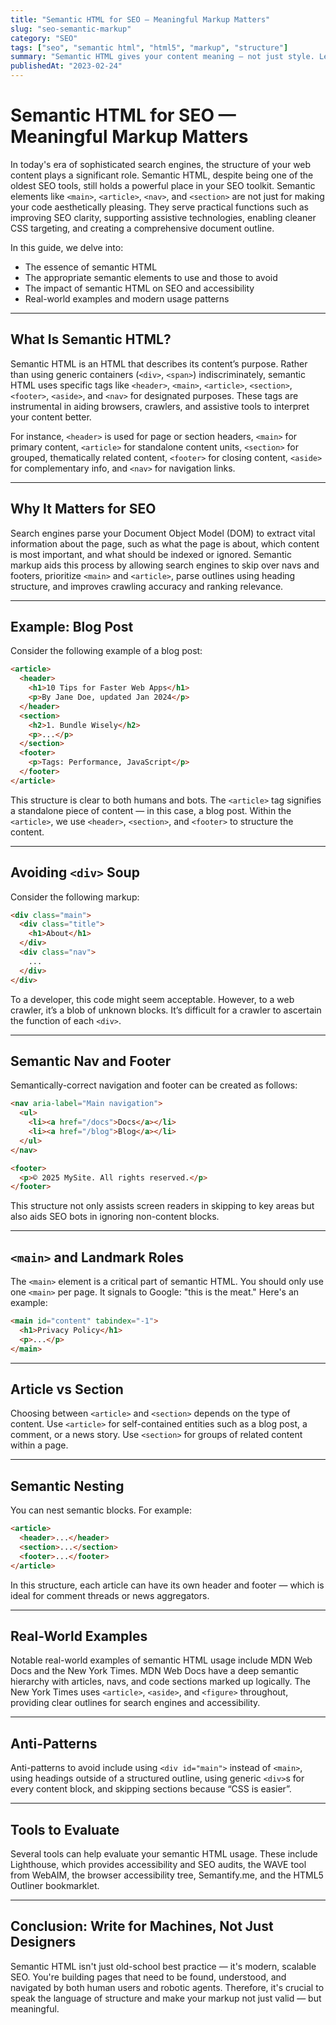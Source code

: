 ```yaml
---
title: "Semantic HTML for SEO — Meaningful Markup Matters"
slug: "seo-semantic-markup"
category: "SEO"
tags: ["seo", "semantic html", "html5", "markup", "structure"]
summary: "Semantic HTML gives your content meaning — not just style. Learn how proper use of elements like <main>, <article>, <nav>, and <section> improves SEO, accessibility, and maintainability."
publishedAt: "2023-02-24"
---
```


# Semantic HTML for SEO — Meaningful Markup Matters

In today's era of sophisticated search engines, the structure of your web content plays a significant role. Semantic HTML, despite being one of the oldest SEO tools, still holds a powerful place in your SEO toolkit. Semantic elements like `<main>`, `<article>`, `<nav>`, and `<section>` are not just for making your code aesthetically pleasing. They serve practical functions such as improving SEO clarity, supporting assistive technologies, enabling cleaner CSS targeting, and creating a comprehensive document outline.

In this guide, we delve into:
- The essence of semantic HTML
- The appropriate semantic elements to use and those to avoid
- The impact of semantic HTML on SEO and accessibility
- Real-world examples and modern usage patterns

---

## What Is Semantic HTML?

Semantic HTML is an HTML that describes its content’s purpose. Rather than using generic containers (`<div>`, `<span>`) indiscriminately, semantic HTML uses specific tags like `<header>`, `<main>`, `<article>`, `<section>`, `<footer>`, `<aside>`, and `<nav>` for designated purposes. These tags are instrumental in aiding browsers, crawlers, and assistive tools to interpret your content better.

For instance, `<header>` is used for page or section headers, `<main>` for primary content, `<article>` for standalone content units, `<section>` for grouped, thematically related content, `<footer>` for closing content, `<aside>` for complementary info, and `<nav>` for navigation links.

---

## Why It Matters for SEO

Search engines parse your Document Object Model (DOM) to extract vital information about the page, such as what the page is about, which content is most important, and what should be indexed or ignored. Semantic markup aids this process by allowing search engines to skip over navs and footers, prioritize `<main>` and `<article>`, parse outlines using heading structure, and improves crawling accuracy and ranking relevance.

---

## Example: Blog Post

Consider the following example of a blog post:

```html
<article>
  <header>
    <h1>10 Tips for Faster Web Apps</h1>
    <p>By Jane Doe, updated Jan 2024</p>
  </header>
  <section>
    <h2>1. Bundle Wisely</h2>
    <p>...</p>
  </section>
  <footer>
    <p>Tags: Performance, JavaScript</p>
  </footer>
</article>
```

This structure is clear to both humans and bots. The `<article>` tag signifies a standalone piece of content — in this case, a blog post. Within the `<article>`, we use `<header>`, `<section>`, and `<footer>` to structure the content.

---

## Avoiding `<div>` Soup

Consider the following markup:

```html
<div class="main">
  <div class="title">
    <h1>About</h1>
  </div>
  <div class="nav">
    ...
  </div>
</div>
```

To a developer, this code might seem acceptable. However, to a web crawler, it’s a blob of unknown blocks. It’s difficult for a crawler to ascertain the function of each `<div>`. 

---

## Semantic Nav and Footer

Semantically-correct navigation and footer can be created as follows:

```html
<nav aria-label="Main navigation">
  <ul>
    <li><a href="/docs">Docs</a></li>
    <li><a href="/blog">Blog</a></li>
  </ul>
</nav>

<footer>
  <p>© 2025 MySite. All rights reserved.</p>
</footer>
```

This structure not only assists screen readers in skipping to key areas but also aids SEO bots in ignoring non-content blocks.

---

## `<main>` and Landmark Roles

The `<main>` element is a critical part of semantic HTML. You should only use one `<main>` per page. It signals to Google: "this is the meat." Here's an example:

```html
<main id="content" tabindex="-1">
  <h1>Privacy Policy</h1>
  <p>...</p>
</main>
```

---

## Article vs Section

Choosing between `<article>` and `<section>` depends on the type of content. Use `<article>` for self-contained entities such as a blog post, a comment, or a news story. Use `<section>` for groups of related content within a page. 

---

## Semantic Nesting

You can nest semantic blocks. For example:

```html
<article>
  <header>...</header>
  <section>...</section>
  <footer>...</footer>
</article>
```

In this structure, each article can have its own header and footer — which is ideal for comment threads or news aggregators.

---

## Real-World Examples

Notable real-world examples of semantic HTML usage include MDN Web Docs and the New York Times. MDN Web Docs have a deep semantic hierarchy with articles, navs, and code sections marked up logically. The New York Times uses `<article>`, `<aside>`, and `<figure>` throughout, providing clear outlines for search engines and accessibility.

---

## Anti-Patterns

Anti-patterns to avoid include using `<div id="main">` instead of `<main>`, using headings outside of a structured outline, using generic `<div>`s for every content block, and skipping sections because “CSS is easier”.

---

## Tools to Evaluate

Several tools can help evaluate your semantic HTML usage. These include Lighthouse, which provides accessibility and SEO audits, the WAVE tool from WebAIM, the browser accessibility tree, Semantify.me, and the HTML5 Outliner bookmarklet.

---

## Conclusion: Write for Machines, Not Just Designers

Semantic HTML isn't just old-school best practice — it's modern, scalable SEO. You're building pages that need to be found, understood, and navigated by both human users and robotic agents. Therefore, it's crucial to speak the language of structure and make your markup not just valid — but meaningful.
